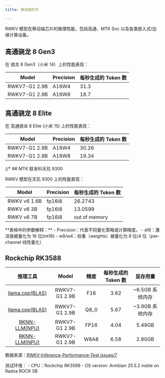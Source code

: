 ```yaml
---
title: 移动端芯片

---
```



<CallOut type="info">
RWKV 模型在移动端芯片的推理性能，包括高通、MTK Soc 以及各类嵌入式/边缘计算设备。
</CallOut>

## 高通骁龙 8 Gen3

在 骁龙 8 Gen3（小米 14）上的性能表现：

| Model        | Precision             | 每秒生成的 Token 数 |
| ------------ | --------------------- | ------------------- | 
| RWKV7-G1 2.9B | A16W4 | 31.3             | 
| RWKV7-G1 2.9B | A16W8 | 18.7           | 

## 高通骁龙 8 Elite

在 高通骁龙 8 Elite (小米 15) 上的性能表现：

| Model        | Precision             | 每秒生成的 Token 数 |
| ------------ | --------------------- | ------------------- | 
| RWKV7-G1 2.9B | A16W4 | 30.26             | 
| RWKV7-G1 2.9B | A16W8 | 19.34         | 

{/* ## MTK 联发科天玑 9300 

RWKV 模型在天玑 9300 上的性能表现：

| Model        | Precision | 每秒生成的 Token 数 |
| ------------ | --------- | ------------------- |
| RWKV v6 1.6B | fp16i8    | 26.2743             |
| RWKV v6 3B   | fp16i8    | 13.0599             | 3.89911，71.2206%           |
| RWKV v6 7B   | fp16i8    | out of memory       | TODO             | */}

<CallOut type="info">
**表格中的参数解释：**
- Precision：代表不同量化策略或计算精度。
  - a16：激活值被量化为 16 位(int16)
  - w8/w4：权重（weights）被量化为 8 位/4 位（per-channel 线性量化）
</CallOut>

## Rockchip RK3588 

| 推理工具 | Model | 精度 | 每秒生成的 Token 数 | 显存用量 | 
| :---: |:---:|:---:|:---:| :----------:|
| [llama.cpp(BLAS)](https://github.com/ggml-org/llama.cpp) | RWKV7-G1 2.9B | F16 | 3.62 | <span className="bg-red-100 text-red-800 px-2 py-1 rounded dark:bg-red-950/50 dark:text-red-300">~6.5GB 系统内存</span> |
| [llama.cpp(BLAS)](https://github.com/ggml-org/llama.cpp) | RWKV7-G1 2.9B | Q8_0 | 5.67 |  <span className="bg-red-100 text-red-800 px-2 py-1 rounded dark:bg-red-950/50 dark:text-red-300">~3.9GB 系统内存</span> |
| [RKNN-LLM(NPU)](https://github.com/airockchip/rknn-llm) | RWKV7-G1 2.9B | FP16 | 4.04 | 5.49GB |
| [RKNN-LLM(NPU)](https://github.com/airockchip/rknn-llm) | RWKV7-G1 2.9B | W8A8 | 6.58 | 2.80GB |

数据来源：[RWKV-Inference-Performance-Test issues/7](https://github.com/RWKV-Vibe/RWKV-Inference-Performance-Test/issues/7)

<CallOut type="info">
测试环境：
- CPU：Rockchip RK3588
- OS version: Armbian 25.5.2 noble on Radxa ROCK 5B
</CallOut>